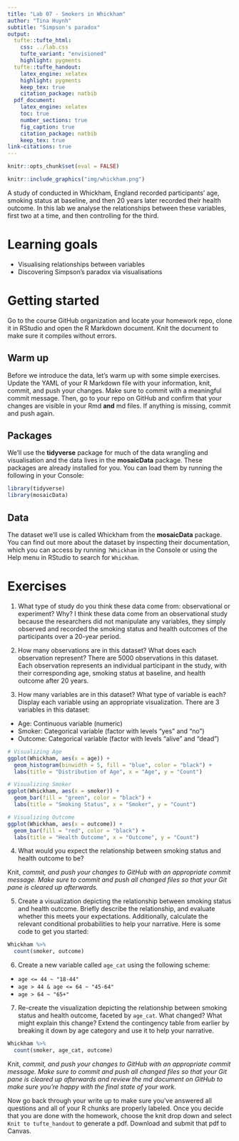 ```yaml
---
title: "Lab 07 - Smokers in Whickham"
author: "Tina Huynh"
subtitle: "Simpson's paradox"
output: 
  tufte::tufte_html:
    css: ../lab.css
    tufte_variant: "envisioned"
    highlight: pygments
  tufte::tufte_handout:
    latex_engine: xelatex
    highlight: pygments
    keep_tex: true
    citation_package: natbib
  pdf_document:
    latex_engine: xelatex
    toc: true
    number_sections: true
    fig_caption: true
    citation_package: natbib
    keep_tex: true
link-citations: true
---
```


```r
knitr::opts_chunk$set(eval = FALSE)
```

```r
knitr::include_graphics("img/whickham.png")
```

A study of conducted in Whickham, England recorded participants' age, smoking status at baseline, and then 20 years later recorded their health outcome.
In this lab we analyse the relationships between these variables, first two at a time, and then controlling for the third.

# Learning goals

-   Visualising relationships between variables
-   Discovering Simpson's paradox via visualisations

# Getting started

Go to the course GitHub organization and locate your homework repo, clone it in RStudio and open the R Markdown document.
Knit the document to make sure it compiles without errors.

## Warm up

Before we introduce the data, let's warm up with some simple exercises.
Update the YAML of your R Markdown file with your information, knit, commit, and push your changes.
Make sure to commit with a meaningful commit message.
Then, go to your repo on GitHub and confirm that your changes are visible in your Rmd **and** md files.
If anything is missing, commit and push again.

## Packages

We'll use the **tidyverse** package for much of the data wrangling and visualisation and the data lives in the **mosaicData** package.
These packages are already installed for you.
You can load them by running the following in your Console:

```r
library(tidyverse) 
library(mosaicData) 
```

## Data

The dataset we'll use is called Whickham from the **mosaicData** package.
You can find out more about the dataset by inspecting their documentation, which you can access by running `?Whickham` in the Console or using the Help menu in RStudio to search for `Whickham`.

# Exercises

1.  What type of study do you think these data come from: observational or experiment?
    Why?
I think these data come from an observational study because the researchers did not manipulate any variables, they simply observed and recorded the smoking status and health outcomes of the participants over a 20-year period.

2.  How many observations are in this dataset?
    What does each observation represent?
There are 5000 observations in this dataset. Each observation represents an individual participant in the study, with their corresponding age, smoking status at baseline, and health outcome after 20 years. 

3.  How many variables are in this dataset?
    What type of variable is each?
    Display each variable using an appropriate visualization.
There are 3 variables in this dataset:
- Age: Continuous variable (numeric)
- Smoker: Categorical variable (factor with levels "yes" and "no")
- Outcome: Categorical variable (factor with levels "alive" and "dead")
```r
# Visualizing Age
ggplot(Whickham, aes(x = age)) +
  geom_histogram(binwidth = 5, fill = "blue", color = "black") +
  labs(title = "Distribution of Age", x = "Age", y = "Count")
```
```r
# Visualizing Smoker
ggplot(Whickham, aes(x = smoker)) +
  geom_bar(fill = "green", color = "black") +
  labs(title = "Smoking Status", x = "Smoker", y = "Count")
```
```r
# Visualizing Outcome
ggplot(Whickham, aes(x = outcome)) +
  geom_bar(fill = "red", color = "black") +
  labs(title = "Health Outcome", x = "Outcome", y = "Count")
```

4.  What would you expect the relationship between smoking status and health outcome to be?

Knit, *commit, and push your changes to GitHub with an appropriate commit message. Make sure to commit and push all changed files so that your Git pane is cleared up afterwards.*

5.  Create a visualization depicting the relationship between smoking status and health outcome. Briefly describe the relationship, and evaluate whether this meets your expectations. Additionally, calculate the relevant conditional probabilities to help your narrative. Here is some code to get you started:

```r
Whickham %>%
  count(smoker, outcome)
```

6.  Create a new variable called `age_cat` using the following scheme:

-   `age <= 44 ~ "18-44"`
-   `age > 44 & age <= 64 ~ "45-64"`
-   `age > 64 ~ "65+"`

7.  Re-create the visualization depicting the relationship between smoking status and health outcome, faceted by `age_cat`. What changed? What might explain this change? Extend the contingency table from earlier by breaking it down by age category and use it to help your narrative.

```r
Whickham %>%
  count(smoker, age_cat, outcome)
```

Knit, *commit, and push your changes to GitHub with an appropriate commit message. Make sure to commit and push all changed files so that your Git pane is cleared up afterwards and review the md document on GitHub to make sure you're happy with the final state of your work.*

Now go back through your write up to make sure you've answered all questions and all of your R chunks are properly labeled. Once you decide that you are done with the homework, choose the knit drop down and select `Knit to tufte_handout` to generate a pdf. Download and submit that pdf to Canvas. 
